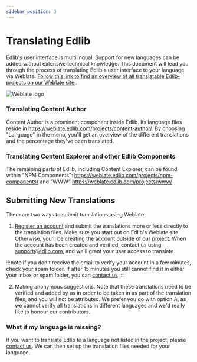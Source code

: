 ```yaml
---
sidebar_position: 3
---
```


# Translating Edlib

Edlib's user interface is multilingual. Support for new languages can be added without extensive technical knowledge. This document will lead you through the process of translating Edlib's user interface to your language via Weblate. 
[Follow this link to find an overview of all translatable Edlib-projects on our Weblate site.][1].

<div class="text--center">
    <img class="edlib-image" alt="Weblate logo" src="https://s.weblate.org/cdn/Logo-Darktext-borders.png" />
    <br/>
</div>


### Translating Content Author

Content Author is a prominent component inside Edlib. Its language files reside in https://weblate.edlib.com/projects/content-author/. By choosing "Language" in the menu, you'll get an overview of the different translations and the percentage they've been translated.

### Translating Content Explorer and other Edlib Components

The remaining parts of Edlib, including Content Explorer, can be found within "NPM Components": https://weblate.edlib.com/projects/npm-components/ and "WWW" https://weblate.edlib.com/projects/www/ 


## Submitting New Translations

There are two ways to submit translations using Weblate.

1. [Register an account][2] and submit the translations more or less directly to the translation files. Make sure you start out on Edlib's Weblate site. Otherwise, you'll be creating the account outside of our project. When the account has been created and verified, contact us using support@edlib.com, and we'll grant your user access to translate.

:::note
If you don't receive the email to verify your account in a few minutes, check your spam folder. If after 15 minutes you still cannot find it in either your inbox or spam folder, you can [contact us][3]
:::

2. Making anonymous suggestions. Note that these translations need to be verified and added by us in order to be taken in as part of the translation files, and you will not be attributed. We prefer you go with option A, as we cannot verify all translations in different languages and we'd really like to honour our contributors. 

### What if my language is missing? 
If you want to translate Edlib to a language not listed in the project, please [contact us][3]. We can then set up the translation files needed for your language.


[1]: https://weblate.edlib.com/projects/
[2]: https://weblate.edlib.com/accounts/register/
[3]: /contact-us/
